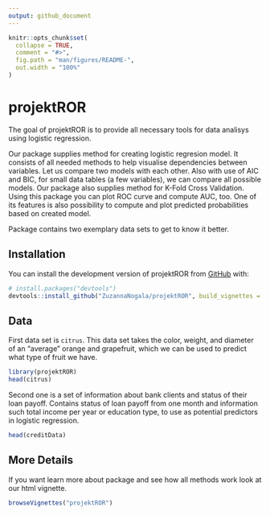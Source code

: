 ```yaml
---
output: github_document
---
```


```r
knitr::opts_chunk$set(
  collapse = TRUE,
  comment = "#>",
  fig.path = "man/figures/README-",
  out.width = "100%"
)
```

# projektROR

The goal of projektROR is to provide all necessary tools for data
analisys using logistic regression.

Our package supplies method for creating logistic regresion model. It
consists of all needed methods to help visualise dependencies between
variables. Let us compare two models with each other. Also with use of
AIC and BIC, for small data tables (a few variables), we can compare all
possible models. Our package also supplies method for K-Fold Cross
Validation. Using this package you can plot ROC curve and compute AUC,
too. One of its features is also possibility to compute and plot
predicted probabilities based on created model.

Package contains two exemplary data sets to get to know it better.

## Installation

You can install the development version of projektROR from
[GitHub](https://github.com/) with:

``` r
# install.packages("devtools")
devtools::install_github("ZuzannaNogala/projektROR", build_vignettes = TRUE)
```
## Data

First data set is `citrus`. This data set takes the color, weight, and
diameter of an “average” orange and grapefruit, which we can be used to
predict what type of fruit we have.

```r
library(projektROR)
head(citrus)
```

Second one is a set of information about bank clients and status of
their loan payoff. Contains status of loan payoff from one month and
information such total income per year or education type, to use as
potential predictors in logistic regression.

```r
head(creditData)
```

## More Details

If you want learn more about package and see how all methods work look
at our html vignette.

```r
browseVignettes("projektROR")
```
